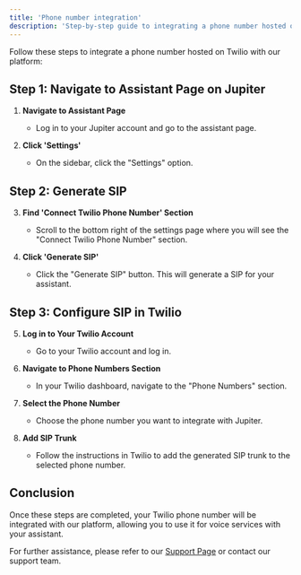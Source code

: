 ```yaml
---
title: 'Phone number integration'
description: 'Step-by-step guide to integrating a phone number hosted on Twilio with our platform'
---
```


Follow these steps to integrate a phone number hosted on Twilio with our platform:

## Step 1: Navigate to Assistant Page on Jupiter

1. **Navigate to Assistant Page**
   - Log in to your Jupiter account and go to the assistant page.

2. **Click 'Settings'**
   - On the sidebar, click the "Settings" option.

## Step 2: Generate SIP

3. **Find 'Connect Twilio Phone Number' Section**
   - Scroll to the bottom right of the settings page where you will see the "Connect Twilio Phone Number" section.

4. **Click 'Generate SIP'**
   - Click the "Generate SIP" button. This will generate a SIP for your assistant.

## Step 3: Configure SIP in Twilio

5. **Log in to Your Twilio Account**
   - Go to your Twilio account and log in.

6. **Navigate to Phone Numbers Section**
   - In your Twilio dashboard, navigate to the "Phone Numbers" section.

7. **Select the Phone Number**
   - Choose the phone number you want to integrate with Jupiter.

8. **Add SIP Trunk**
   - Follow the instructions in Twilio to add the generated SIP trunk to the selected phone number.

## Conclusion

Once these steps are completed, your Twilio phone number will be integrated with our platform, allowing you to use it for voice services with your assistant.

For further assistance, please refer to our [Support Page](/troubleshoot/support-guide) or contact our support team.

